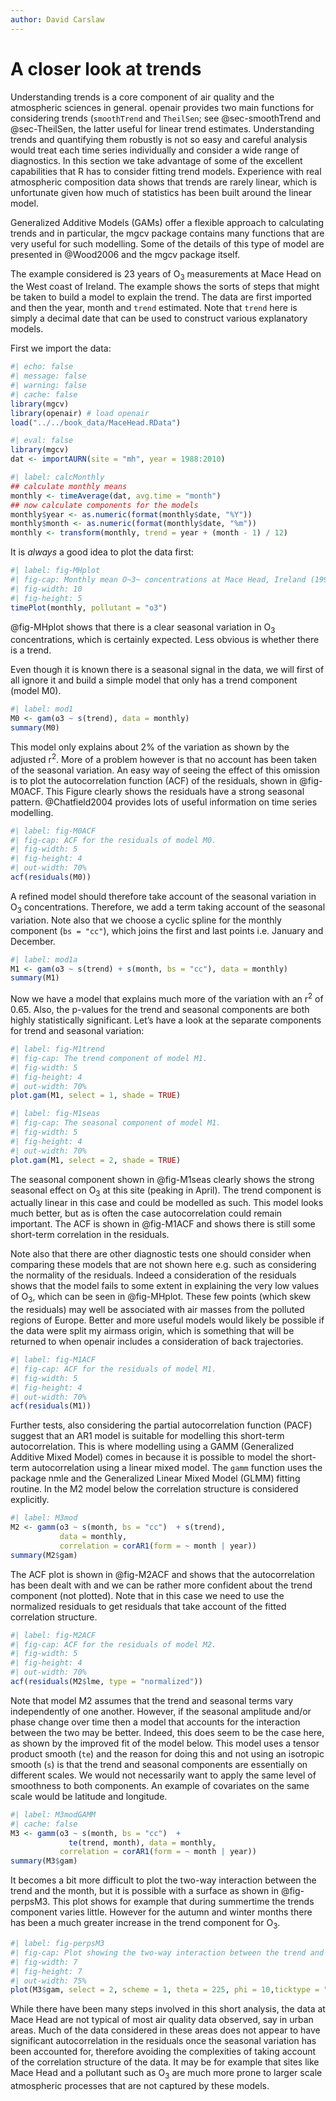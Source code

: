 ```yaml
---
author: David Carslaw
---
```


# A closer look at trends {#sec-trends-gam}

Understanding trends is a core component of air quality and the atmospheric sciences in general. [openair]{.pkg} provides two main functions for considering trends (`smoothTrend` and `TheilSen`; see @sec-smoothTrend and @sec-TheilSen, the latter useful for linear trend estimates. Understanding trends and quantifying them robustly is not so easy and careful analysis would treat each time series individually and consider a wide range of diagnostics. In this section we take advantage of some of the excellent capabilities that R has to consider fitting trend models. Experience with real atmospheric composition data shows that trends are rarely linear, which is unfortunate given how much of statistics has been built around the linear model.

Generalized Additive Models (GAMs) offer a flexible approach to calculating trends and in particular, the [mgcv]{.pkg} package contains many functions that are very useful for such modelling. Some of the details of this type of model are presented in @Wood2006 and the [mgcv]{.pkg} package itself.

The example considered is 23 years of O~3~ measurements at Mace Head on the West coast of Ireland. The example shows the sorts of steps that might be taken to build a model to explain the trend. The data are first imported and then the year, month and `trend` estimated. Note that `trend` here is simply a decimal date that can be used to construct various explanatory models.

First we import the data:

```r
#| echo: false
#| message: false
#| warning: false
#| cache: false
library(mgcv)
library(openair) # load openair
load("../../book_data/MaceHead.RData")
```

```r
#| eval: false
library(mgcv)
dat <- importAURN(site = "mh", year = 1988:2010)
```

```r
#| label: calcMonthly
## calculate monthly means
monthly <- timeAverage(dat, avg.time = "month")
## now calculate components for the models
monthly$year <- as.numeric(format(monthly$date, "%Y"))
monthly$month <- as.numeric(format(monthly$date, "%m"))
monthly <- transform(monthly, trend = year + (month - 1) / 12)
```

It is *always* a good idea to plot the data first:

```r
#| label: fig-MHplot
#| fig-cap: Monthly mean O~3~ concentrations at Mace Head, Ireland (1998--2010).
#| fig-width: 10
#| fig-height: 5
timePlot(monthly, pollutant = "o3")
```

@fig-MHplot shows that there is a clear seasonal variation in O~3~ concentrations, which is certainly expected. Less obvious is whether there is a trend.

Even though it is known there is a seasonal signal in the data, we will first of all ignore it and build a simple model that only has a trend component (model M0).

```r
#| label: mod1
M0 <- gam(o3 ~ s(trend), data = monthly)
summary(M0)
```

This model only explains about 2% of the variation as shown by the adjusted r^2^. More of a problem however is that no account has been taken of the seasonal variation. An easy way of seeing the effect of this omission is to plot the autocorrelation function (ACF) of the residuals, shown in @fig-M0ACF. This Figure clearly shows the residuals have a strong seasonal pattern. @Chatfield2004 provides lots of useful information on time series modelling.

```r
#| label: fig-M0ACF
#| fig-cap: ACF for the residuals of model M0.
#| fig-width: 5
#| fig-height: 4
#| out-width: 70%
acf(residuals(M0))
```

A refined model should therefore take account of the seasonal variation in O~3~ concentrations. Therefore, we add a term taking account of the seasonal variation. Note also that we choose a cyclic spline for the monthly component (`bs = "cc"`), which joins the first and last points i.e. January and December.

```r
#| label: mod1a
M1 <- gam(o3 ~ s(trend) + s(month, bs = "cc"), data = monthly)
summary(M1)
```

Now we have a model that explains much more of the variation with an r^2^ of 0.65. Also, the p-values for the trend and seasonal components are both highly statistically significant. Let's have a look at the separate components for trend and seasonal variation:

```r
#| label: fig-M1trend
#| fig-cap: The trend component of model M1.
#| fig-width: 5
#| fig-height: 4
#| out-width: 70%
plot.gam(M1, select = 1, shade = TRUE)
```

```r
#| label: fig-M1seas
#| fig-cap: The seasonal component of model M1.
#| fig-width: 5
#| fig-height: 4
#| out-width: 70%
plot.gam(M1, select = 2, shade = TRUE)
```

The seasonal component shown in @fig-M1seas clearly shows the strong seasonal effect on O~3~ at this site (peaking in April). The trend component is actually linear in this case and could be modelled as such. This model looks much better, but as is often the case autocorrelation could remain important. The ACF is shown in @fig-M1ACF and shows there is still some short-term correlation in the residuals.

Note also that there are other diagnostic tests one should consider when comparing these models that are not shown here e.g. such as considering the normality of the residuals. Indeed a consideration of the residuals shows that the model fails to some extent in explaining the very low values of O~3~, which can be seen in @fig-MHplot. These few points (which skew the residuals) may well be associated with air masses from the polluted regions of Europe. Better and more useful models would likely be possible if the data were split my airmass origin, which is something that will be returned to when [openair]{.pkg} includes a consideration of back trajectories.

```r
#| label: fig-M1ACF
#| fig-cap: ACF for the residuals of model M1.
#| fig-width: 5
#| fig-height: 4
#| out-width: 70%
acf(residuals(M1))
```

Further tests, also considering the partial autocorrelation function (PACF) suggest that an AR1 model is suitable for modelling this short-term autocorrelation. This is where modelling using a GAMM (Generalized Additive Mixed Model) comes in because it is possible to model the short-term autocorrelation using a linear mixed model. The `gamm` function uses the package [nmle]{.pkg} and the Generalized Linear Mixed Model (GLMM) fitting routine. In the M2 model below the correlation structure is considered explicitly.

```r
#| label: M3mod
M2 <- gamm(o3 ~ s(month, bs = "cc")  + s(trend), 
           data = monthly,
           correlation = corAR1(form = ~ month | year))
summary(M2$gam)
```

The ACF plot is shown in @fig-M2ACF and shows that the autocorrelation has been dealt with and we can be rather more confident about the trend component (not plotted). Note that in this case we need to use the normalized residuals to get residuals that take account of the fitted correlation structure.

```r
#| label: fig-M2ACF
#| fig-cap: ACF for the residuals of model M2.
#| fig-width: 5
#| fig-height: 4
#| out-width: 70%
acf(residuals(M2$lme, type = "normalized"))
```

Note that model M2 assumes that the trend and seasonal terms vary independently of one another. However, if the seasonal amplitude and/or phase change over time then a model that accounts for the interaction between the two may be better. Indeed, this does seem to be the case here, as shown by the improved fit of the model below. This model uses a tensor product smooth (`te`) and the reason for doing this and not using an isotropic smooth (`s`) is that the trend and seasonal components are essentially on different scales. We would not necessarily want to apply the same level of smoothness to both components. An example of covariates on the same scale would be latitude and longitude.

```r
#| label: M3modGAMM
#| cache: false
M3 <- gamm(o3 ~ s(month, bs = "cc")  + 
             te(trend, month), data = monthly,
           correlation = corAR1(form = ~ month | year))
summary(M3$gam)
```

It becomes a bit more difficult to plot the two-way interaction between the trend and the month, but it is possible with a surface as shown in @fig-perpsM3. This plot shows for example that during summertime the trends component varies little. However for the autumn and winter months there has been a much greater increase in the trend component for O~3~.

```r
#| label: fig-perpsM3
#| fig-cap: Plot showing the two-way interaction between the trend and seasonal components.
#| fig-width: 7
#| fig-height: 7
#| out-width: 75%
plot(M3$gam, select = 2, scheme = 1, theta = 225, phi = 10,ticktype = "detailed")
```

While there have been many steps involved in this short analysis, the data at Mace Head are not typical of most air quality data observed, say in urban areas. Much of the data considered in these areas does not appear to have significant autocorrelation in the residuals once the seasonal variation has been accounted for, therefore avoiding the complexities of taking account of the correlation structure of the data. It may be for example that sites like Mace Head and a pollutant such as O~3~ are much more prone to larger scale atmospheric processes that are not captured by these models.

